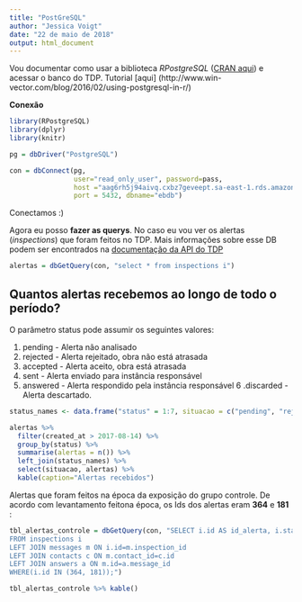---
title: "PostGreSQL"
author: "Jessica Voigt"
date: "22 de maio de 2018"
output: html_document
---

Vou documentar como usar a biblioteca *RPostgreSQL* ([CRAN aqui](https://cran.r-project.org/web/packages/RPostgreSQL/RPostgreSQL.pdf)) e acessar o banco do TDP.
Tutorial [aqui] (http://www.win-vector.com/blog/2016/02/using-postgresql-in-r/)

**Conexão**

```{r, eval = FALSE}
library(RPostgreSQL)
library(dplyr)
library(knitr)

pg = dbDriver("PostgreSQL")

con = dbConnect(pg,
                user="read_only_user", password=pass,
                host ="aag6rh5j94aivq.cxbz7geveept.sa-east-1.rds.amazonaws.com",
                port = 5432, dbname="ebdb")

```

Conectamos :)

Agora eu posso **fazer as querys**. No caso eu vou ver os alertas (*inspections*) que foram feitos no TDP. Mais informações sobre esse DB podem ser encontrados na [documentação da API do TDP](https://tadepe.docs.apiary.io/#)

```{r, eval = FALSE}

alertas = dbGetQuery(con, "select * from inspections i")

```

## Quantos alertas recebemos ao longo de todo o período?

O parâmetro status pode assumir os seguintes valores:

1. pending - Alerta não analisado
2. rejected - Alerta rejeitado, obra não está atrasada
3. accepted - Alerta aceito, obra está atrasada
4. sent - Alerta enviado para instância responsável
5. answered - Alerta respondido pela instância responsável
6 .discarded - Alerta descartado.

```{r, eval=TRUE}

status_names <- data.frame("status" = 1:7, situacao = c("pending", "rejected", "accepted", "sent", "answered", "discarded", "concluídos"))

alertas %>%
  filter(created_at > 2017-08-14) %>%
  group_by(status) %>%
  summarise(alertas = n()) %>%
  left_join(status_names) %>%
  select(situacao, alertas) %>%
  kable(caption="Alertas recebidos")

```

Alertas que foram feitos na época da exposição do grupo controle. De acordo com levantamento feitona época, os Ids dos alertas eram **364** e **181** :

```{r,warning = FALSE, message = FALSE, eval = TRUE}

tbl_alertas_controle = dbGetQuery(con, "SELECT i.id AS id_alerta, i.status AS status_alerta, i.created_at AS data_envio_alerta, m.contact_id AS id_contato_mensagem, c.name AS orgao_contato, a.content AS conteudo_msg_resposta 
FROM inspections i
LEFT JOIN messages m ON i.id=m.inspection_id
LEFT JOIN contacts c ON m.contact_id=c.id
LEFT JOIN answers a ON m.id=a.message_id
WHERE(i.id IN (364, 181));")

tbl_alertas_controle %>% kable()

```


